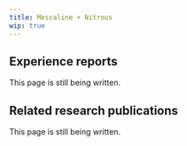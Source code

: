 ---
title: Mescaline + Nitrous
wip: true
---

## Experience reports

This page is still being written.

## Related research publications

This page is still being written.

